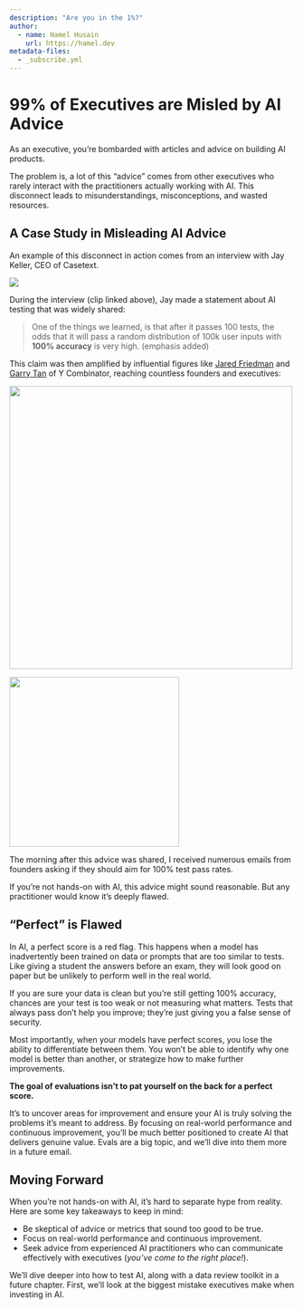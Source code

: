 ```yaml
---
description: "Are you in the 1%?"
author: 
  - name: Hamel Husain
    url: https://hamel.dev
metadata-files:
  - _subscribe.yml
---
```


# 99% of Executives are Misled by AI Advice


As an executive, you're bombarded with articles and advice on building AI products. 

The problem is, a lot of this "advice" comes from other executives who rarely interact with the practitioners actually working with AI. This disconnect leads to misunderstandings, misconceptions, and wasted resources.

## A Case Study in Misleading AI Advice

An example of this disconnect in action comes from an interview with Jay Keller, CEO of Casetext. 

[![](hn.png)](https://www.youtube.com/clip/UgkxfImJ3KKFQc8jcoLjZ1t0ey3Z4-MSZuoh){target="_blank"}

During the interview (clip linked above), Jay made a statement about AI testing that was widely shared:

> One of the things we learned, is that after it passes 100 tests, the odds that it will pass a random distribution of 100k user inputs with **100% accuracy** is very high. (emphasis added)

This claim was then amplified by influential figures like [Jared Friedman](https://x.com/snowmaker/status/1843015922195554721) and [Garry Tan](https://x.com/garrytan/status/1842210460638253498) of Y Combinator, reaching countless founders and executives:

::: {#tweets layout-ncol=2}

![](https://res.cloudinary.com/dwxrm0iul/image/upload/v1729813016/gtan_tweet_bmkwxh.png){width=500}

![](https://res.cloudinary.com/dwxrm0iul/image/upload/v1729813038/jared_tweet_vprpcd.png){width=300}
:::


The morning after this advice was shared, I received numerous emails from founders asking if they should aim for 100% test pass rates. 

If you're not hands-on with AI, this advice might sound reasonable. But any practitioner would know it's deeply flawed.

## "Perfect" is Flawed

In AI, a perfect score is a red flag. This happens when a model has inadvertently been trained on data or prompts that are too similar to tests. Like giving a student the answers before an exam, they will look good on paper but be unlikely to perform well in the real world. 

If you are sure your data is clean but you're still getting 100% accuracy, chances are your test is too weak or not measuring what matters. Tests that always pass don't help you improve; they're just giving you a false sense of security. 

Most importantly, when your models have perfect scores, you lose the ability to differentiate between them. You won't be able to identify why one model is better than another, or strategize how to make further improvements. 

**The goal of evaluations isn't to pat yourself on the back for a perfect score.**

It's to uncover areas for improvement and ensure your AI is truly solving the problems it's meant to address. By focusing on real-world performance and continuous improvement, you'll be much better positioned to create AI that delivers genuine value. Evals are a big topic, and we'll dive into them more in a future email.

## Moving Forward

When you're not hands-on with AI, it's hard to separate hype from reality. Here are some key takeaways to keep in mind:

  * Be skeptical of advice or metrics that sound too good to be true.
  * Focus on real-world performance and continuous improvement.
  * Seek advice from experienced AI practitioners who can communicate effectively with executives (_you've come to the right place!_).

We'll dive deeper into how to test AI, along with a data review toolkit in a future chapter. First, we'll look at the biggest mistake executives make when investing in AI.
